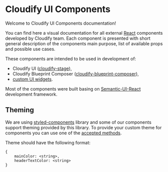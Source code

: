 <Meta title="Home" />

# Cloudify UI Components

Welcome to Cloudify UI Components documentation!

You can find here a visual documentation for all external [React](https://reactjs.org/) components developed by Cloudify team. Each component is presented with short general description of the components main purpose, list of available props and possible use cases.

These components are intended to be used in development of:
 - Cloudify UI ([cloudify-stage](https://github.com/cloudify-cosmo/cloudify-stage)),
 - Cloudify Blueprint Composer ([cloudify-blueprint-composer](https://github.com/cloudify-cosmo/cloudify-blueprint-composer)),
 - [custom UI widgets](http://docs.cloudify.co/latest/developer/writing_widgets/).

Most of the components were built basing on [Semantic-UI-React](http://react.semantic-ui.com/) development framework.

## Theming

We are using [styled-components](https://styled-components.com) library and some of our components support theming
 provided by this library. To provide your custom theme for components you can use one of the
 [accepted methods](https://styled-components.com/docs/advanced#theming).

Theme should have the following format:
```
{
    mainColor: <string>,
    headerTextColor: <string>
}
```
